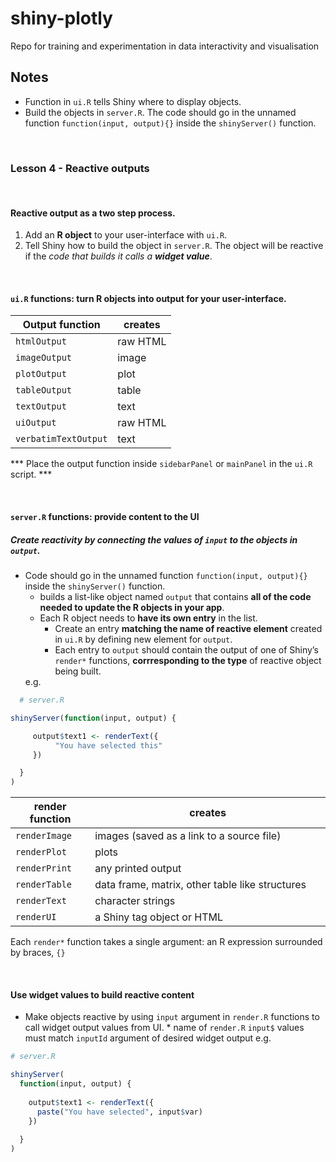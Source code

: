 
# **shiny-plotly**
Repo for training and experimentation in data interactivity and visualisation

## Notes

* Function in ```ui.R``` tells Shiny where to display objects. 
* Build the objects in ```server.R```. The code should go in the unnamed function ```function(input, output){}``` inside the ```shinyServer()``` function. 


<br>

### Lesson 4 - Reactive outputs

<br>

#### Reactive output as a two step process.

1. Add an **R object** to your user-interface with ```ui.R```.
2. Tell Shiny how to build the object in ```server.R```. The object will be reactive if the *code that builds it calls a* ***widget value***.

<br>

#### ```ui.R``` functions: turn R objects into output for your user-interface.

| Output function    | creates  |
|--------------------|----------|
| ```htmlOutput```         | raw HTML |
| ```imageOutput```        | image    |
| ```plotOutput```         | plot     |
| ```tableOutput```        | table    |
| ```textOutput```         | text     |
| ```uiOutput```           | raw HTML |
| ```verbatimTextOutput``` | text     |

*** Place the output function inside ```sidebarPanel``` or ```mainPanel``` in the ```ui.R``` script. ***

<br>

#### ```server.R``` functions: provide content to the UI
##### Create reactivity by connecting the ***values*** of ```input``` to the ***objects*** in ```output```. 

* Code should go in the unnamed function ```function(input, output){}``` inside the ```shinyServer()``` function. 
  + builds a list-like object named ```output``` that contains **all of the code needed to update the R objects in your app**. 
  + Each R object needs to **have its own entry** in the list.
    + Create an entry **matching the name of reactive element** created in ```ui.R``` by defining new element for ```output```.
    + Each entry to ```output``` should contain the output of one of Shiny’s ```render*``` functions, **corrresponding to the type** of reactive object being built.
  
  e.g. 
  
```r
  # server.R

shinyServer(function(input, output) {

     output$text1 <- renderText({ 
          "You have selected this"
     })

  }
)
```


| render function | creates                                         |
|-----------------|-------------------------------------------------|
| ```renderImage```     | images (saved as a link to a source file)       |
| ```renderPlot```      | plots                                           |
| ```renderPrint```     | any printed output                              |
| ```renderTable```     | data frame, matrix, other table like structures |
| ```renderText```      | character strings                               |
| ```renderUI```        | a Shiny tag object or HTML                      |



Each ```render*``` function takes a single argument: an R expression surrounded by braces, ```{}```

<br>


#### Use widget values to build reactive content

* Make objects reactive by using ```input``` argument in ```render.R``` functions to call widget output values from UI.
      * name of ```render.R``` ```input$``` values must match ```inputId``` argument of desired widget output
e.g.

  
```r
# server.R

shinyServer(
  function(input, output) {
  
    output$text1 <- renderText({ 
      paste("You have selected", input$var)
    })
    
  }
)
```
  
  


